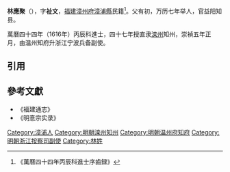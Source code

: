 '''林應聚'''（{{bd|?||?|}}），字'''祉文'''，[[福建|福建]][[漳州府|漳州府]][[漳浦縣|漳浦縣]]民籍<ref>《萬曆四十四年丙辰科進士序齒録》</ref>。父有初，万历七年举人，官益阳知县。

萬曆四十四年（1616年）丙辰科進士，四十七年授直隶[[滦州|滦州]]知州，崇禎五年正月，由温州知府升浙江宁波兵备副使。

==引用==
{{reflist}}

==參考文獻==
*《福建通志》
*《明憙宗实录》

{{萬曆四十四年丙辰科殿試金榜}}
{{DEFAULTSORT:Lin林}}
[[Category:漳浦人|Category:漳浦人]]
[[Category:明朝滦州知州|Category:明朝滦州知州]]
[[Category:明朝温州府知府|Category:明朝温州府知府]]
[[Category:明朝浙江按察司副使|Category:明朝浙江按察司副使]]
[[Category:林姓|Category:林姓]]